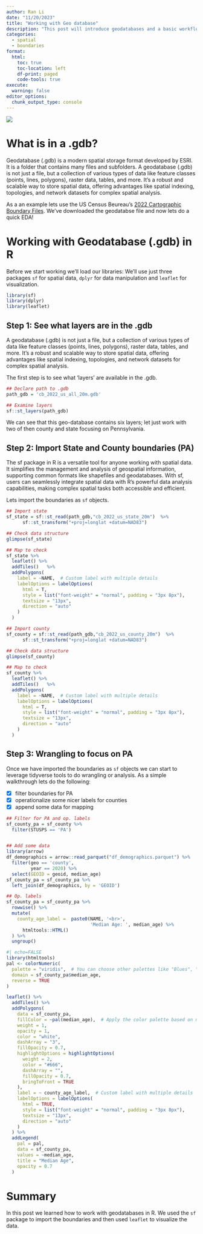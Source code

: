 ```yaml
---
author: Ran Li
date: "11/20/2023"
title: "Working with Geo database"
description: "This post will introduce geodatabases and a basic workflow to work with this format within R."
categories:
  - spatial
  - boundaries
format: 
  html:
    toc: true
    toc-location: left
    df-print: paged
    code-tools: true
execute: 
  warning: false
editor_options: 
  chunk_output_type: console
---
```


![](images/gdb.png){fig-align="center"}


# What is in a .gdb?

Geodatabase (.gdb) is a modern spatial storage format developed by ESRI. It is a folder that contains many files and subfolders. A geodatabase (.gdb) is not just a file, but a collection of various types of data like feature classes (points, lines, polygons), raster data, tables, and more. It's a robust and scalable way to store spatial data, offering advantages like spatial indexing, topologies, and network datasets for complex spatial analysis.

As a an example lets use the US Census Beureau's [2022 Cartographic Boundary Files](https://www.census.gov/geographies/mapping-files/time-series/geo/cartographic-boundary.2022.html#list-tab-1883739534). We've downloaded the geodatabse file and now lets do a quick EDA!



# Working with Geodatabase (.gdb) in R

Before we start working we'll load our libraries: We'll use just three packages `sf` for spatial data, `dplyr` for data manipulation and `leaflet` for visualization. 

```r
library(sf)
library(dplyr)
library(leaflet)
```

## Step 1: See what layers are in the .gdb

A geodatabase (.gdb) is not just a file, but a collection of various types of data like feature classes (points, lines, polygons), raster data, tables, and more. It's a robust and scalable way to store spatial data, offering advantages like spatial indexing, topologies, and network datasets for complex spatial analysis. 

The first step is to see what 'layers' are available in the .gdb. 

```r
## Declare path to .gdb
path_gdb = 'cb_2022_us_all_20m.gdb'

## Examine layers
sf::st_layers(path_gdb)
```

We can see that this geo-database contains six layers; let just work with two of then county and state focusing on Pennsylvania.

## Step 2: Import State and County boundaries (PA)

The sf package in R is a versatile tool for anyone working with spatial data. It simplifies the management and analysis of geospatial information, supporting common formats like shapefiles and geodatabases. With sf, users can seamlessly integrate spatial data with R's powerful data analysis capabilities, making complex spatial tasks both accessible and efficient.

Lets import the boundaries as `sf` objects.


```r
## Import state
sf_state = sf::st_read(path_gdb,"cb_2022_us_state_20m")  %>%  
      sf::st_transform("+proj=longlat +datum=NAD83") 

## Check data structure
glimpse(sf_state)

## Map to check
sf_state %>% 
  leaflet() %>% 
  addTiles()   %>%
  addPolygons(
    label = ~NAME,  # Custom label with multiple details
    labelOptions = labelOptions(
      html = T,
      style = list("font-weight" = "normal", padding = "3px 8px"),
      textsize = "13px",
      direction = "auto"
    )
  )
```



```r
## Import county
sf_county = sf::st_read(path_gdb,"cb_2022_us_county_20m")  %>%  
      sf::st_transform("+proj=longlat +datum=NAD83") 

## Check data structure
glimpse(sf_county)

## Map to check
sf_county %>% 
  leaflet() %>% 
  addTiles()   %>%
  addPolygons(
    label = ~NAME,  # Custom label with multiple details
    labelOptions = labelOptions(
      html = T,
      style = list("font-weight" = "normal", padding = "3px 8px"),
      textsize = "13px",
      direction = "auto"
    )
  )
```


## Step 3: Wrangling to focus on PA

Once we have imported the boundaries as `sf` objects we can start to leverage tidyverse tools to do wrangling or analysis. As a simple walkthrough lets do the following:

- [x] filter boundaries for PA
- [x] operationalize some nicer labels for counties
- [x] append some data for mapping

```r

## Filter for PA and op. labels
sf_county_pa = sf_county %>% 
  filter(STUSPS == 'PA')


## Add some data
library(arrow)
df_demographics = arrow::read_parquet("df_demographics.parquet") %>% 
  filter(geo == 'county',
         year == 2020) %>%
  select(GEOID = geoid, median_age)
sf_county_pa = sf_county_pa %>% 
  left_join(df_demographics, by = 'GEOID') 

## Op. labels
sf_county_pa = sf_county_pa %>% 
  rowwise() %>% 
  mutate(
    county_age_label =  paste0(NAME, '<br>', 
                               'Median Age: ', median_age) %>% 
      htmltools::HTML()
  ) %>% 
  ungroup()


```


 


```r
#| echo=FALSE
library(htmltools)
pal <- colorNumeric(
  palette = "viridis",  # You can choose other palettes like "Blues", "Greens", etc.
  domain = sf_county_pa$median_age,
  reverse = TRUE
)

leaflet() %>%
  addTiles() %>%
  addPolygons(
    data = sf_county_pa,
    fillColor = ~pal(median_age),  # Apply the color palette based on median_age
    weight = 1,
    opacity = 1,
    color = "white",
    dashArray = "3",
    fillOpacity = 0.7,
    highlightOptions = highlightOptions(
      weight = 2,
      color = "#666",
      dashArray = "",
      fillOpacity = 0.7,
      bringToFront = TRUE
    ),
    label = ~ county_age_label,  # Custom label with multiple details
    labelOptions = labelOptions(
      html = TRUE,
      style = list("font-weight" = "normal", padding = "3px 8px"),
      textsize = "13px",
      direction = "auto"
    )
  ) %>% 
  addLegend(
    pal = pal, 
    data = sf_county_pa,
    values = ~median_age,
    title = "Median Age",
    opacity = 0.7
  )
```

# Summary

In this post we learned how to work with geodatabases in R. We used the `sf` package to import the boundaries and then used `leaflet` to visualize the data. 